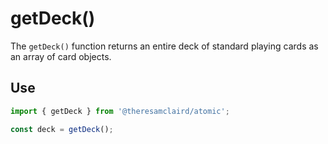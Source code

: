 
<Meta title="Modules/getDeck()" />

# getDeck()

The `getDeck()` function returns an entire deck of standard playing cards as an array of card objects.

## Use

```jsx
import { getDeck } from '@theresamclaird/atomic';

const deck = getDeck();

```

